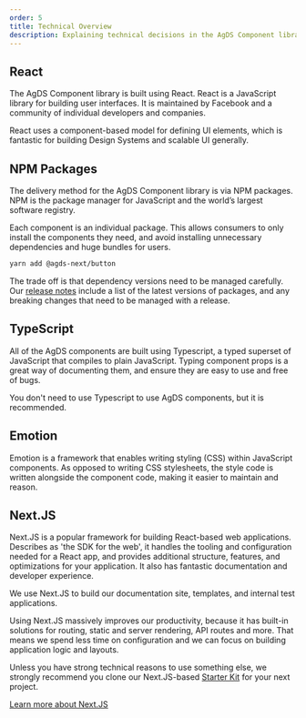 ```yaml
---
order: 5
title: Technical Overview
description: Explaining technical decisions in the AgDS Component library
---
```


## React

The AgDS Component library is built using React. React is a JavaScript library for building user interfaces. It is maintained by Facebook and a community of individual developers and companies.

React uses a component-based model for defining UI elements, which is fantastic for building Design Systems and scalable UI generally.

## NPM Packages

The delivery method for the AgDS Component library is via NPM packages. NPM is the package manager for JavaScript and the world’s largest software registry.

Each component is an individual package. This allows consumers to only install the components they need, and avoid installing unnecessary dependencies and huge bundles for users.

```zsh
yarn add @agds-next/button
```

The trade off is that dependency versions need to be managed carefully. Our [release notes](https://steelthreads.github.io/agds-next/releases) include a list of the latest versions of packages, and any breaking changes that need to be managed with a release.

## TypeScript

All of the AgDS components are built using Typescript, a typed superset of JavaScript that compiles to plain JavaScript. Typing component props is a great way of documenting them, and ensure they are easy to use and free of bugs.

You don't need to use Typescript to use AgDS components, but it is recommended.

## Emotion

Emotion is a framework that enables writing styling (CSS) within JavaScript components. As opposed to writing CSS stylesheets, the style code is written alongside the component code, making it easier to maintain and reason.

## Next.JS

Next.JS is a popular framework for building React-based web applications. Describes as 'the SDK for the web', it handles the tooling and configuration needed for a React app, and provides additional structure, features, and optimizations for your application. It also has fantastic documentation and developer experience.

We use Next.JS to build our documentation site, templates, and internal test applications.

Using Next.JS massively improves our productivity, because it has built-in solutions for routing, static and server rendering, API routes and more. That means we spend less time on configuration and we can focus on building application logic and layouts.

Unless you have strong technical reasons to use something else, we strongly recommend you clone our Next.JS-based [Starter Kit](https://github.com/steelthreads/agds-next-starter-kit) for your next project.

[Learn more about Next.JS](https://nextjs.org/)
